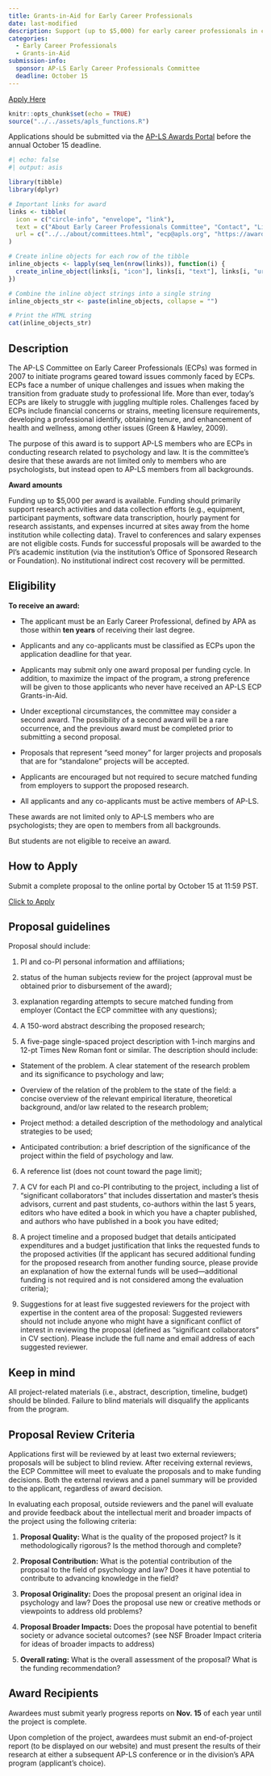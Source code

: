 ```yaml
---
title: Grants-in-Aid for Early Career Professionals
date: last-modified
description: Support (up to $5,000) for early career professionals in conducting research related to psychology and law.
categories: 
  - Early Career Professionals
  - Grants-in-Aid
submission-info:
  sponsor: AP-LS Early Career Professionals Committee
  deadline: October 15
---
```


<a class="btn btn-primary btn-lg" href="https://awards.ap-ls.org/default.asp" role="button">Apply Here</a>

```r
knitr::opts_chunk$set(echo = TRUE)
source("../../assets/apls_functions.R")
```


::: vspace
:::

::: callout-note
Applications should be submitted via the [AP-LS Awards Portal](https://awards.ap-ls.org/default.asp) before the annual October 15 deadline.  
```r
#| echo: false
#| output: asis

library(tibble)
library(dplyr)

# Important links for award
links <- tibble(
  icon = c("circle-info", "envelope", "link"),
  text = c("About Early Career Professionals Committee", "Contact", "Link to apply"),
  url = c("../../about/committees.html", "ecp@apls.org", "https://awards.ap-ls.org/default.asp")
)

# Create inline objects for each row of the tibble
inline_objects <- lapply(seq_len(nrow(links)), function(i) {
  create_inline_object(links[i, "icon"], links[i, "text"], links[i, "url"])
})

# Combine the inline object strings into a single string
inline_objects_str <- paste(inline_objects, collapse = "")

# Print the HTML string
cat(inline_objects_str)
```
:::

::: vspace
:::

:::{.panel-tabset}
## Description
The AP-LS Committee on Early Career Professionals (ECPs) was formed in 2007 to initiate programs geared toward issues commonly faced by ECPs. ECPs face a number of unique challenges and issues when making the transition from graduate study to professional life. More than ever, today’s ECPs are likely to struggle with juggling multiple roles. Challenges faced by ECPs include financial concerns or strains, meeting licensure requirements, developing a professional identify, obtaining tenure, and enhancement of health and wellness, among other issues (Green & Hawley, 2009).

The purpose of this award is to support AP-LS members who are ECPs in conducting research related to psychology and law. It is the committee’s desire that these awards are not limited only to members who are psychologists, but instead open to AP-LS members from all backgrounds.

**Award amounts**

Funding up to $5,000 per award is available. Funding should primarily support research activities and data collection efforts (e.g., equipment, participant payments, software data transcription, hourly payment for research assistants, and expenses incurred at sites away from the home institution while collecting data). Travel to conferences and salary expenses are not eligible costs. Funds for successful proposals will be awarded to the PI’s academic institution (via the institution’s Office of Sponsored Research or Foundation). No institutional indirect cost recovery will be permitted.

## Eligibility
**To receive an award:**

-   The applicant must be an Early Career Professional, defined by APA as those within **ten years** of receiving their last degree.

-   Applicants and any co-applicants must be classified as ECPs upon the application deadline for that year. 

-   Applicants may submit only one award proposal per funding cycle. In addition, to maximize the impact of the program, a strong preference will be given to those applicants who never have received an AP-LS ECP Grants-in-Aid.

-   Under exceptional circumstances, the committee may consider a second award. The possibility of a second award will be a rare occurrence, and the previous award must be completed prior to submitting a second proposal.

-   Proposals that represent "seed money" for larger projects and proposals that are for "standalone" projects will be accepted. 

-   Applicants are encouraged but not required to secure matched funding from employers to support the proposed research.</p></li>

-   All applicants and any co-applicants must be active members of AP-LS. 

:::{callout-note}
These awards are not limited only to AP-LS members who are psychologists; they are open to members from all backgrounds.

But students are not eligible to receive an award.
:::
## How to Apply

Submit a complete proposal to the online portal by October 15 at 11:59 PST.

<a class="btn btn-primary" href="https://awards.ap-ls.org/default.asp" role="button">Click to Apply</a>

## Proposal guidelines
Proposal should include:

1.    PI and co-PI personal information and affiliations;

2. status of the human subjects review for the project (approval must be obtained prior to disbursement of the award);

3. explanation regarding attempts to secure matched funding from employer (Contact the ECP committee with any questions);

4. A 150-word abstract describing the proposed research;

5. A five-page single-spaced project description with 1-inch margins and 12-pt Times New Roman font or similar. The description should include:

- Statement of the problem. A clear statement of the research problem and its significance to psychology and law;

- Overview of the relation of the problem to the state of the field: a concise overview of the relevant empirical literature, theoretical background, and/or law related to the research problem;

- Project method: a detailed description of the methodology and analytical strategies to be used;

- Anticipated contribution: a brief description of the significance of the project within the field of psychology and law.

6. A reference list (does not count toward the page limit);

7. A CV for each PI and co-PI contributing to the project, including a list of “significant collaborators” that includes dissertation and master’s thesis advisors, current and past students, co-authors within the last 5 years, editors who have edited a book in which you have a chapter published, and authors who have published in a book you have edited;

8. A project timeline and a proposed budget that details anticipated expenditures and a budget justification that links the requested funds to the proposed activities (If the applicant has secured additional funding for the proposed research from another funding source, please provide an explanation of how the external funds will be used—additional funding is not required and is not considered among the evaluation criteria);

9. Suggestions for at least five suggested reviewers for the project with expertise in the content area of the proposal: Suggested reviewers should not include anyone who might have a significant conflict of interest in reviewing the proposal (defined as “significant collaborators” in CV section). Please include the full name and email address of each suggested reviewer.

:::{.callout-caution}
## Keep in mind
All project-related materials (i.e., abstract, description, timeline, budget) should be blinded. Failure to blind materials will disqualify the applicants from the program.
:::

## Proposal Review Criteria

Applications first will be reviewed by at least two external reviewers; proposals will be subject to blind review. After receiving external reviews, the ECP Committee will meet to evaluate the proposals and to make funding decisions. Both the external reviews and a panel summary will be provided to the applicant, regardless of award decision.

In evaluating each proposal, outside reviewers and the panel will evaluate and provide feedback about the intellectual merit and broader impacts of the project using the following criteria:

1.    **Proposal Quality:** What is the quality of the proposed project? Is it methodologically rigorous? Is the method thorough and complete?

2.    **Proposal Contribution:** What is the potential contribution of the proposal to the field of psychology and law? Does it have potential to contribute to advancing knowledge in the field?

3.    **Proposal Originality:** Does the proposal present an original idea in psychology and law? Does the proposal use new or creative methods or viewpoints to address old problems?

4.    **Proposal Broader Impacts:** Does the proposal have potential to benefit society or advance societal outcomes? (see NSF Broader Impact criteria for ideas of broader impacts to address)

5.    **Overall rating:** What is the overall assessment of the proposal? What is the funding recommendation?

## Award Recipients

Awardees must submit yearly progress reports on **Nov. 15** of each year until the project is complete. 

Upon completion of the project, awardees must submit an end-of-project report (to be displayed on our website) and must present the results of their research at either a subsequent AP-LS conference or in the division’s APA program (applicant’s choice).
:::